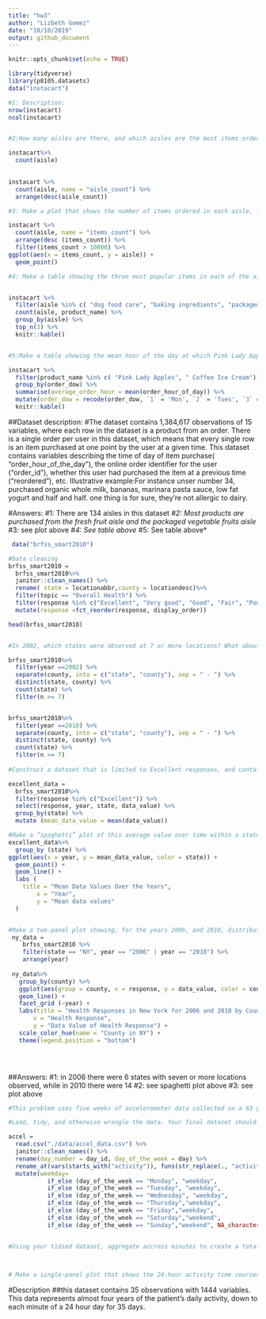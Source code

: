 ```yaml
---
title: "hw3"
author: "Lizbeth Gomez"
date: "10/10/2019"
output: github_document
---
```


```r
knitr::opts_chunk$set(echo = TRUE)
```

```r
library(tidyverse)
library(p8105.datasets)
data("instacart")

#1: Description:
nrow(instacart)
ncol(instacart)


#2:How many aisles are there, and which aisles are the most items ordered from?

instacart%>%
  count(aisle)
 

instacart %>%
  count(aisle, name = "aisle_count") %>% 
  arrange(desc(aisle_count))

#3: Make a plot that shows the number of items ordered in each aisle, limiting this to aisles with more than 10000 items ordered. Arrange aisles sensibly, and organize your plot so others can read it.

instacart %>%
  count(aisle, name = "items_count") %>% 
  arrange(desc (items_count)) %>% 
  filter(items_count > 10000) %>% 
ggplot(aes(x = items_count, y = aisle)) + 
  geom_point()

#4: Make a table showing the three most popular items in each of the aisles “baking ingredients”, “dog food care”, and “packaged vegetables fruits”. Include the number of times each item is ordered in your table.


instacart %>% 
  filter(aisle %in% c( "dog food care", "baking ingredients", "packaged vegetables fruits")) %>% 
  count(aisle, product_name) %>% 
  group_by(aisle) %>% 
  top_n(3) %>% 
  knitr::kable()


#5:Make a table showing the mean hour of the day at which Pink Lady Apples and Coffee Ice Cream are ordered on each day of the week; format this table for human readers (i.e. produce a 2 x 7 table)

instacart %>% 
  filter(product_name %in% c( "Pink Lady Apples", " Coffee Ice Cream")) %>% 
  group_by(order_dow) %>% 
  summarise(average_order_hour = mean(order_hour_of_day)) %>% 
  mutate(order_dow = recode(order_dow, `1` = 'Mon', `2` = 'Tues', `3` = 'Wed', `4` = 'Thur', `5` = 'Fri', `6` = 'Sat', `0` = 'Sun'))%>% 
  knitr::kable()


```


##Dataset description:
#The dataset contains 1,384,617 observations of 15 variables, where each row in the dataset is a product from an order. There is a single order per user in this dataset, which means that every single row is an item purchased at one point by the user at a given time. This dataset contains variables describing the time of day of item purchase( "order_hour_of_the_day"), the online order identifier for the user ("order_id"), whether this user had purchased the item at a previous time ("reordered"), etc. Illustrative example:For instance unser number 34, purchased organic whole milk, bananas, marinara pasta sauce, low fat yogurt and half and half. one thing is for sure, they're not allergic to dairy.

#Answers:
#1: There are 134 aisles in this dataset*
#2: Most products are purchased from the fresh fruit aisle and the packaged vegetable fruits aisle*
#3: see plot above*
#4: See table above*
#5: See table above*

```r

 data("brfss_smart2010")

#Data cleaning
brfss_smart2010 = 
  brfss_smart2010%>%
  janitor::clean_names() %>% 
  rename( state = locationabbr,county = locationdesc)%>%
  filter(topic == "Overall Health") %>% 
  filter(response %in% c("Excellent", "Very good", "Good", "Fair", "Poor")) %>% 
  mutate(response =fct_reorder(response, display_order))

head(brfss_smart2010)


#In 2002, which states were observed at 7 or more locations? What about in 2010?

brfss_smart2010%>%
  filter(year ==2002) %>% 
  separate(county, into = c("state", "county"), sep = " - ") %>% 
  distinct(state, county) %>% 
  count(state) %>% 
  filter(n >= 7)


brfss_smart2010%>%
  filter(year ==2010) %>% 
  separate(county, into = c("state", "county"), sep = " - ") %>% 
  distinct(state, county) %>% 
  count(state) %>% 
  filter(n >= 7)  
  
#Construct a dataset that is limited to Excellent responses, and contains, year, state, and a variable that averages the data_value across locations within a state. 

excellent_data = 
  brfss_smart2010%>%
  filter(response %in% c("Excellent")) %>% 
  select(response, year, state, data_value) %>% 
  group_by(state) %>% 
  mutate (mean_data_value = mean(data_value))

#Make a “spaghetti” plot of this average value over time within a state (that is, make a plot showing a line for each state across years – the geom_line geometry and group aesthetic will help).
excellent_data%>%
  group_by (state) %>% 
ggplot(aes(x = year, y = mean_data_value, color = state)) +
  geom_point() +
  geom_line() + 
  labs (
    title = "Mean Data Values Over the Years",
        x = "Year",
        y = "Mean data values"
  )


#Make a two-panel plot showing, for the years 2006, and 2010, distribution of data_value for responses (“Poor” to “Excellent”) among locations in NY State
 ny_data =
    brfss_smart2010 %>%
    filter(state == "NY", year == "2006" | year == "2010") %>%
    arrange(year) 
 
 ny_data%>% 
   group_by(county) %>% 
   ggplot(aes(group = county, x = response, y = data_value, color = county)) + 
   geom_line() +
   facet_grid (~year) +
   labs(title = "Health Responses in New York for 2006 and 2010 by County", 
       x = "Health Response",
       y = "Data Value of Health Response") +
   scale_color_hue(name = "County in NY") +
   theme(legend.position = "bottom")


  
```

##Answers:
#1: in 2006 there were 6 states with seven or more locations observed, while in 2010 there were 14 
#2: see spaghetti plot above
#3: see plot above


```r

#This problem uses five weeks of accelerometer data collected on a 63 year-old male with BMI 25, who was admitted to the Advanced Cardiac Care Center of Columbia University Medical Center and diagnosed with congestive heart failure (CHF).

#Load, tidy, and otherwise wrangle the data. Your final dataset should include all originally observed variables and values; have useful variable names; include a weekday vs weekend variable; and encode data with reasonable variable classes. Describe the resulting dataset (e.g. what variables exist, how many observations, etc).

accel = 
  read.csv("./data/accel_data.csv") %>%
  janitor::clean_names() %>% 
  rename(day_number = day_id, day_of_the_week = day) %>% 
  rename_at(vars(starts_with("activity")), funs(str_replace(., "activity", "minute"))) %>% 
  mutate(weekday= 
           if_else (day_of_the_week == "Monday", "weekday",
           if_else (day_of_the_week == "Tuesday", "weekday", 
           if_else (day_of_the_week == "Wednesday", "weekday",
           if_else (day_of_the_week == "Thursday","weekday",  
           if_else (day_of_the_week == "Friday","weekday",
           if_else (day_of_the_week == "Saturday","weekend",
           if_else (day_of_the_week == "Sunday","weekend", NA_character_))))))))


#Using your tidied dataset, aggregate accross minutes to create a total activity variable for each day, and create a table showing these totals. Are any trends apparent?


  
# Make a single-panel plot that shows the 24-hour activity time courses for each day and use color to indicate day of the week. Describe in words any patterns or conclusions you can make based on this graph

```

#Description
##this dataset contains 35 observations with 1444 variables. This data represents almost four years of the patient's daily activity, down to each minute of a 24 hour day for 35 days.
